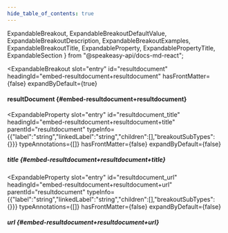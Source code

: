```yaml
---
hide_table_of_contents: true
---
```

  ExpandableBreakout,
  ExpandableBreakoutDefaultValue,
  ExpandableBreakoutDescription,
  ExpandableBreakoutExamples,
  ExpandableBreakoutTitle,
  ExpandableProperty,
  ExpandablePropertyTitle,
  ExpandableSection
} from "@speakeasy-api/docs-md-react";

<ExpandableSection>

<ExpandableBreakout
  slot="entry"
  id="resultdocument"
  headingId="embed-resultdocument+resultdocument"
  hasFrontMatter={false}
  expandByDefault={true}
>

<ExpandableBreakoutTitle slot="title">

#### resultDocument \{#embed-resultdocument+resultdocument\}

</ExpandableBreakoutTitle>

<ExpandableBreakoutDescription slot="description">

</ExpandableBreakoutDescription>

<ExpandableBreakoutExamples slot="examples">

</ExpandableBreakoutExamples>

<ExpandableBreakoutDefaultValue slot="defaultValue">

</ExpandableBreakoutDefaultValue>

</ExpandableBreakout>

<ExpandableProperty
  slot="entry"
  id="resultdocument_title"
  headingId="embed-resultdocument+resultdocument+title"
  parentId="resultdocument"
  typeInfo={{"label":"string","linkedLabel":"string","children":[],"breakoutSubTypes":{}}}
  typeAnnotations={[]}
  hasFrontMatter={false}
  expandByDefault={false}
>

<ExpandablePropertyTitle slot="title">

##### title \{#embed-resultdocument+resultdocument+title\}

</ExpandablePropertyTitle>

</ExpandableProperty>

<ExpandableProperty
  slot="entry"
  id="resultdocument_url"
  headingId="embed-resultdocument+resultdocument+url"
  parentId="resultdocument"
  typeInfo={{"label":"string","linkedLabel":"string","children":[],"breakoutSubTypes":{}}}
  typeAnnotations={[]}
  hasFrontMatter={false}
  expandByDefault={false}
>

<ExpandablePropertyTitle slot="title">

##### url \{#embed-resultdocument+resultdocument+url\}

</ExpandablePropertyTitle>

</ExpandableProperty>

</ExpandableSection>